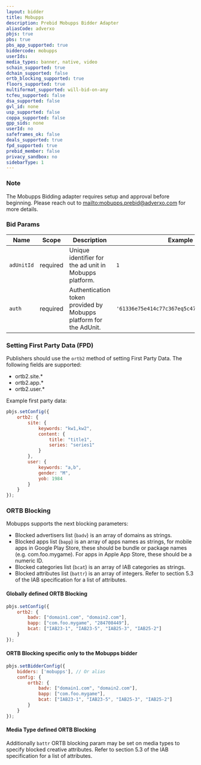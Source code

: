 ```yaml
---
layout: bidder
title: Mobupps
description: Prebid Mobupps Bidder Adapter
aliasCode: adverxo
pbjs: true
pbs: true
pbs_app_supported: true
biddercode: mobupps
userIds:
media_types: banner, native, video
schain_supported: true
dchain_supported: false
ortb_blocking_supported: true
floors_supported: true
multiformat_supported: will-bid-on-any
tcfeu_supported: false
dsa_supported: false
gvl_id: none
usp_supported: false
coppa_supported: false
gpp_sids: none
userId: no
safeframes_ok: false
deals_supported: true
fpd_supported: true
prebid_member: false
privacy_sandbox: no
sidebarType: 1
---
```


### Note

The Mobupps Bidding adapter requires setup and approval before beginning. Please reach out to [mailto:mobupps.prebid@adverxo.com](mobupps.prebid@adverxo.com) for
more details.

### Bid Params


| Name | Scope | Description | Example | Type |
|----------|----------|-----------------------|---------------------------|----------|
| `adUnitId`   | required | Unique identifier for the ad unit in Mobupps platform. | `1` | `integer` |
| `auth`       | required | Authentication token provided by Mobupps platform for the AdUnit. | `'61336e75e414c77c367eq5c47c2599ce80a8032b'` | `string` |

### Setting First Party Data (FPD)

Publishers should use the `ortb2` method of setting First Party Data. The following fields are supported:

- ortb2.site.\*
- ortb2.app.\*
- ortb2.user.\*

Example first party data:

```javascript
pbjs.setConfig({
    ortb2: {
        site: {
            keywords: "kw1,kw2",
            content: {
                title: "title1",
                series: "series1"
            }
        },
        user: {
            keywords: "a,b",
            gender: "M",
            yob: 1984
        }
    }
});
```

### ORTB Blocking

Mobupps supports the next blocking parameters:

- Blocked advertisers list (`badv`) is an array of domains as strings.
- Blocked apps list (`bapp`) is an array of apps names as strings, for mobile apps in Google Play Store, these should be
  bundle or package names (e.g. com.foo.mygame). For apps in Apple App Store, these should be a numeric ID.
- Blocked categories list (`bcat`) is an array of IAB categories as strings.
- Blocked attributes list (`battr`) is an array of integers. Refer to section 5.3 of the IAB specification for a list of
  attributes.

#### Globally defined ORTB Blocking

```javascript
pbjs.setConfig({
    ortb2: {
        badv: ["domain1.com", "domain2.com"],
        bapp: ["com.foo.mygame", "284708449"],
        bcat: ["IAB23-1", "IAB23-5", "IAB25-3", "IAB25-2"]
    }
});
```

#### ORTB Blocking specific only to the Mobupps bidder

```javascript
pbjs.setBidderConfig({
    bidders: ['mobupps'], // Or alias
    config: {
        ortb2: {
            badv: ["domain1.com", "domain2.com"],
            bapp: ["com.foo.mygame"],
            bcat: ["IAB23-1", "IAB23-5", "IAB25-3", "IAB25-2"]
        }
    }
});
```

#### Media Type defined ORTB Blocking

Additionally `battr` ORTB blocking param may be set on media types to specify blocked creative
attributes. Refer to section 5.3 of the IAB specification for a list of attributes.
